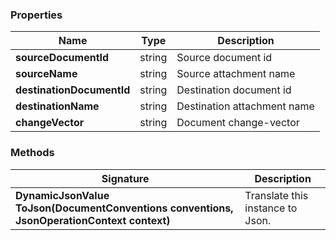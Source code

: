 
### Properties

| Name | Type | Description |
| ------------- | ------------- | ----- |
| **sourceDocumentId** | string | Source document id |
| **sourceName** | string | Source attachment name |
| **destinationDocumentId** | string | Destination document id |
| **destinationName** | string | Destination attachment name |
| **changeVector** | string | Document change-vector |

### Methods

| Signature | Description |
| ---------- | ----------- |
| **DynamicJsonValue ToJson(DocumentConventions conventions, JsonOperationContext context)** | Translate this instance to Json. |

